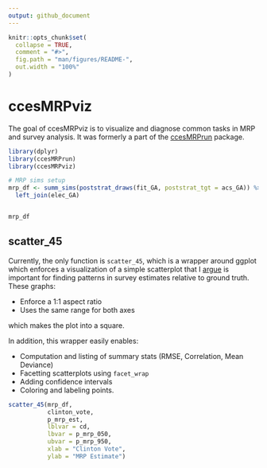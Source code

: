 ```yaml
---
output: github_document
---
```


<!-- README.md is generated from README.Rmd. Please edit that file -->

```r
knitr::opts_chunk$set(
  collapse = TRUE,
  comment = "#>",
  fig.path = "man/figures/README-",
  out.width = "100%"
)
```

# ccesMRPviz

<!-- badges: start -->
<!-- badges: end -->

The goal of ccesMRPviz is to visualize and diagnose common tasks in MRP and survey analysis. It was formerly a part of the [ccesMRPrun](https://github.com/kuriwaki/ccesMRPrun) package.


```r
library(dplyr)
library(ccesMRPrun)
library(ccesMRPviz)
```


```r
# MRP sims setup
mrp_df <- summ_sims(poststrat_draws(fit_GA, poststrat_tgt = acs_GA)) %>%
  left_join(elec_GA)


mrp_df
```

## scatter_45

Currently, the only function is `scatter_45`, which is a wrapper around ggplot which enforces a visualization of a simple scatterplot that I [argue](https://github.com/RohanAlexander/mrpbook) is important for finding patterns in survey estimates relative to ground truth. These graphs:

- Enforce a 1:1 aspect ratio
- Uses the same range for both axes

which makes the plot into a square.

In addition, this wrapper easily enables:

- Computation and listing of summary stats (RMSE, Correlation, Mean Deviance)
- Facetting scatterplots using `facet_wrap`
- Adding confidence intervals
- Coloring and labeling points.


```r
scatter_45(mrp_df,
           clinton_vote,
           p_mrp_est,
           lblvar = cd,
           lbvar = p_mrp_050,
           ubvar = p_mrp_950,
           xlab = "Clinton Vote",
           ylab = "MRP Estimate")

```

